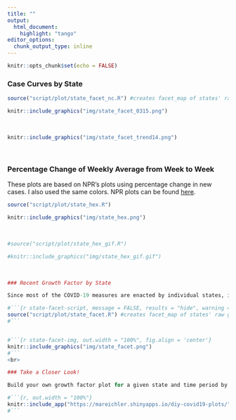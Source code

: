 ```yaml
---
title: ""
output:
  html_document:
    highlight: "tango"
editor_options: 
  chunk_output_type: inline
---
```


```r
knitr::opts_chunk$set(echo = FALSE)
```
### Case Curves by State 

```r
source("script/plot/state_facet_nc.R") #creates facet_map of states' raw gf for past 14 days 
```


```r
knitr::include_graphics("img/state_facet_0315.png")
```
<br>

```r
knitr::include_graphics("img/state_facet_trend14.png")
```
<br>

### Percentage Change of Weekly Average from Week to Week 

These plots are based on NPR's plots using percentage change in new cases.  I also used the same colors.  NPR plots can be found [here](https://www.npr.org/sections/health-shots/2020/03/16/816707182/map-tracking-the-spread-of-the-coronavirus-in-the-u-s).

```r
source("script/plot/state_hex.R")  
```

```r
knitr::include_graphics("img/state_hex.png")
```

<br>

```r
#source("script/plot/state_hex_gif.R") 
```

```r
#knitr::include_graphics("img/state_hex_gif.gif")
```

<br>

```r

### Recent Growth Factor by State

Since most of the COVID-19 measures are enacted by individual states, it may be more helpful for an individual to see the growth factor for the last 14 days in a specific state.  

#```{r state-facet-script, message = FALSE, results = "hide", warning = FALSE}
source("script/plot/state_facet.R") #creates facet_map of states' raw gf for past 14 days 
#```


#```{r state-facet-img, out.width = "100%", fig.align = 'center'}
knitr::include_graphics("img/state_facet.png")
#```
<br>

```




```r
### Take a Closer Look! 

Build your own growth factor plot for a given state and time period by using a shiny app.  The app can be access through this  link, <a href="https://mareichler.shinyapps.io/diy-covid19-plots/" target = "_blank">mareichler.shinyapps.io/diy-covid19-plots/</a>, and is also embedded below:  

#```{r, out.width = "100%"}
knitr::include_app("https://mareichler.shinyapps.io/diy-covid19-plots/", height = "500px")
#```
```






